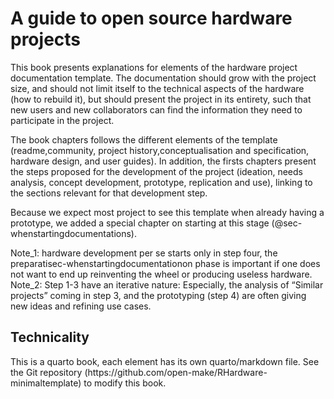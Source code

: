 # A guide to open source hardware projects {.unnumbered}

This book presents explanations for elements of the hardware project documentation template.
The documentation should grow with the project size, and should not limit itself to the technical aspects of the hardware (how to rebuild it), but should present the project in its entirety, such that new users and new collaborators can find the information they need to participate in the project.

The book chapters follows the different elements of the template (readme,community, project history,conceptualisation and specification, hardware design, and user guides).
In addition, the firsts chapters present the steps proposed for the development of the project (ideation, needs analysis, concept development, prototype, replication and use), linking to the sections relevant for that development step.

Because we expect most project to see this template when already having a prototype, we added a special chapter on starting at this stage (\@sec-whenstartingdocumentations).

Note_1: hardware development per se starts only in step four, the preparatisec-whenstartingdocumentationon phase is important if one does not want to end up reinventing the wheel or producing useless hardware.
Note_2: Step 1-3 have an iterative nature: Especially, the analysis of "Similar projects" coming in step 3, and the prototyping (step 4) are often giving new ideas and refining use cases.

## Technicality

This is a quarto book, each element has its own quarto/markdown file.
See the Git repository (https://github.com/open-make/RHardware-minimaltemplate) to modify this book.
